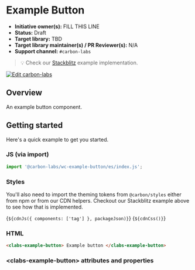
<Meta of={ExampleButtonStories} />

# Example Button

- **Initiative owner(s):** FILL THIS LINE
- **Status:** Draft
- **Target library:** TBD
- **Target library maintainer(s) / PR Reviewer(s):** N/A
- **Support channel:** `#carbon-labs`

> 💡 Check our
> [Stackblitz](https://stackblitz.com/github/carbon-design-system/carbon-labs/tree/main/examples/web-components/example-button)
> example implementation.

[![Edit carbon-labs](https://developer.stackblitz.com/img/open_in_stackblitz.svg)](https://stackblitz.com/github/carbon-design-system/carbon-labs/tree/main/examples/web-components/example-button)

## Overview

An example button component.

## Getting started

Here's a quick example to get you started.

### JS (via import)

```javascript
import '@carbon-labs/wc-example-button/es/index.js';
```

### Styles

You'll also need to import the theming tokens from `@carbon/styles` either from
npm or from our CDN helpers. Checkout our Stackblitz example above to see how
that is implemented.

<Markdown>{`${cdnJs({ components: ['tag'] }, packageJson)}`}</Markdown>
<Markdown>{`${cdnCss()}`}</Markdown>

### HTML

```html
<clabs-example-button> Example button </clabs-example-button>
```

### &lt;clabs-example-button&gt; attributes and properties

<ArgTypes of="clabs-example-button" />
